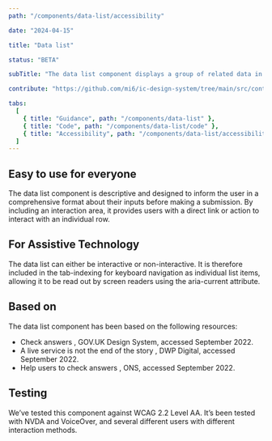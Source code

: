 ```yaml
---
path: "/components/data-list/accessibility"

date: "2024-04-15"

title: "Data list"

status: "BETA"

subTitle: "The data list component displays a group of related data in a consistent and easy to consume way."

contribute: "https://github.com/mi6/ic-design-system/tree/main/src/content/structured/components/data-list"

tabs:
  [
    { title: "Guidance", path: "/components/data-list" },
    { title: "Code", path: "/components/data-list/code" },
    { title: "Accessibility", path: "/components/data-list/accessibility" },
  ]
---
```


## Easy to use for everyone

The data list component is descriptive and designed to inform the user in a comprehensive format about their inputs before making a submission. By including an interaction area, it provides users with a direct link or action to interact with an individual row.

## For Assistive Technology

The data list can either be interactive or non-interactive. It is therefore included in the tab-indexing for keyboard navigation as individual list items, allowing it to be read out by screen readers using the aria-current attribute.

## Based on

The data list component has been based on the following resources:

<ul>
  <li>
    <ic-link
      target="_blank"
      href="https://design-system.service.gov.uk/patterns/check-answers/"
      rel="noreferrer noopener nofollow"
    >
      Check answers
    </ic-link>
    , GOV.UK Design System, accessed September 2022.
  </li>
  <li>
    <ic-link
      target="_blank"
      href="https://dwpdigital.blog.gov.uk/2016/07/08/a-live-service-is-not-the-end-of-the-story/"
      rel="noreferrer noopener nofollow"
    >
      A live service is not the end of the story
    </ic-link>
    , DWP Digital, accessed September 2022.
  </li>
  <li>
    <ic-link
      target="_blank"
      href="https://ons-design-system.netlify.app/patterns/check-answers/"
      rel="noreferrer noopener nofollow"
    >
      Help users to check answers
    </ic-link>
    , ONS, accessed September 2022.
  </li>
</ul>

## Testing

We’ve tested this component against WCAG 2.2 Level AA. It’s been tested with NVDA and VoiceOver, and several different users with different interaction methods.
